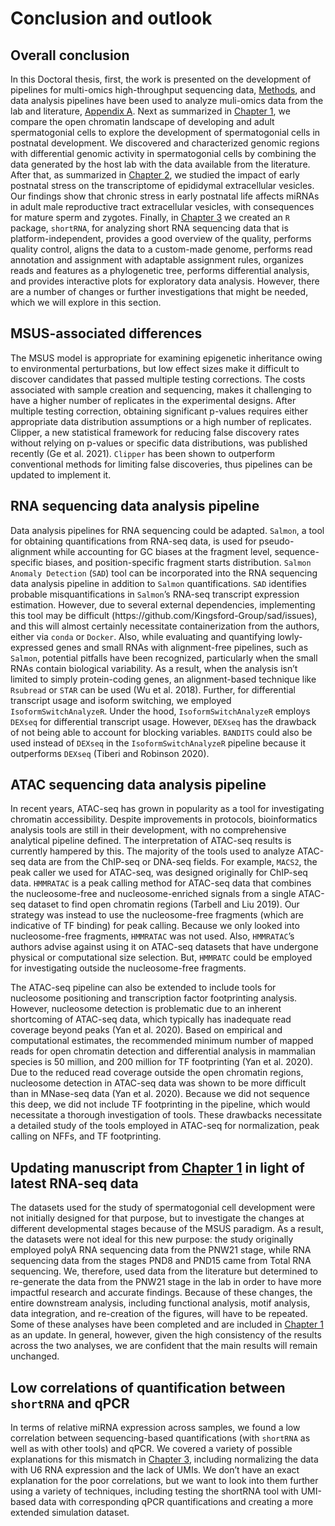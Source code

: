 # Conclusion and outlook {#conclusion .unnumbered}

## Overall conclusion{.unnumbered}

In this Doctoral thesis, first, the work is presented on the development of pipelines for multi-omics high-throughput sequencing data, [Methods](#methods), and data analysis pipelines have been used to analyze muli-omics data from the lab and literature, [Appendix A](#aa). Next as summarized in [Chapter 1](#chapter1), we compare the open chromatin landscape of developing and adult spermatogonial cells to explore the development of spermatogonial cells in postnatal development. We discovered and characterized genomic regions with differential genomic activity in spermatogonial cells by combining the data generated by the host lab with the data available from the literature. After that, as summarized in [Chapter 2](#chapter2), we studied the impact of early postnatal stress on the transcriptome of epididymal extracellular vesicles. Our findings show that chronic stress in early postnatal life affects miRNAs in adult male reproductive tract extracellular vesicles, with consequences for mature sperm and zygotes. Finally, in [Chapter 3](#chapter3) we created an `R` package, `shortRNA`, for analyzing short RNA sequencing data that is platform-independent, provides a good overview of the quality, performs quality control, aligns the data to a custom-made genome, performs read annotation and assignment with adaptable assignment rules, organizes reads and features as a phylogenetic tree, performs differential analysis, and provides interactive plots for exploratory data analysis. However, there are a number of changes or further investigations that might be needed, which we will explore in this section.


## MSUS-associated differences {.unnumbered}

The MSUS model is appropriate for examining epigenetic inheritance owing to environmental perturbations, but low effect sizes make it difficult to discover candidates that passed multiple testing corrections. The costs associated with sample creation and sequencing, makes it challenging to have a higher number of replicates in the experimental designs. After multiple testing correction, obtaining significant p-values requires either appropriate data distribution assumptions or a high number of replicates. Clipper, a new statistical framework for reducing false discovery rates without relying on p-values or specific data distributions, was published recently (Ge et al. 2021). `Clipper` has been shown to outperform conventional methods for limiting false discoveries, thus pipelines can be updated to implement it.


## RNA sequencing data analysis pipeline {.unnumbered}

Data analysis pipelines for RNA sequencing could be adapted. `Salmon`, a tool for obtaining quantifications from RNA-seq data, is used for pseudo-alignment while accounting for GC biases at the fragment level, sequence-specific biases, and position-specific fragment starts distribution. `Salmon Anomaly Detection` (`SAD`) tool can be incorporated into the RNA sequencing data analysis pipeline in addition to `Salmon` quantifications. `SAD` identifies probable misquantifications in `Salmon`'s RNA-seq transcript expression estimation. However, due to several external dependencies, implementing this tool may be difficult (https://github.com/Kingsford-Group/sad/issues), and this will almost certainly necessitate containerization from the authors, either via `conda` or `Docker`. Also, while evaluating and quantifying lowly-expressed genes and small RNAs with alignment-free pipelines, such as `Salmon`, potential pitfalls have been recognized, particularly when the small RNAs contain biological variability. As a result, when the analysis isn't limited to simply protein-coding genes, an alignment-based technique like `Rsubread` or `STAR` can be used (Wu et al. 2018). Further, for differential transcript usage and isoform switching, we employed `IsoformSwitchAnalyzeR`. Under the hood, `IsoformSwitchAnalyzeR` employs `DEXseq` for differential transcript usage. However, `DEXseq` has the drawback of not being able to account for blocking variables. `BANDITS` could also be used instead of `DEXseq` in the `IsoformSwitchAnalyzeR` pipeline because it outperforms `DEXseq` (Tiberi and Robinson 2020).


## ATAC sequencing data analysis pipeline {.unnumbered}

In recent years, ATAC-seq has grown in popularity as a tool for investigating chromatin accessibility. Despite improvements in protocols, bioinformatics analysis tools are still in their development, with no comprehensive analytical pipeline defined. The interpretation of ATAC-seq results is currently hampered by this. The majority of the tools used to analyze ATAC-seq data are from the ChIP-seq or DNA-seq fields. For example, `MACS2`, the peak caller we used for ATAC-seq, was designed originally for ChIP-seq data. `HMMRATAC` is a peak calling method for ATAC-seq data that combines the nucleosome-free and nucleosome-enriched signals from a single ATAC-seq dataset to find open chromatin regions (Tarbell and Liu 2019). Our strategy was instead to use the nucleosome-free fragments (which are indicative of TF binding) for peak calling. Because we only looked into nucleosome-free fragments, `HMMRATAC` was not used. Also, `HMMRATAC`'s authors advise against using it on ATAC-seq datasets that have undergone physical or computational size selection. But, `HMMRATC` could be employed for investigating outside the nucleosome-free fragments.

The ATAC-seq pipeline can also be extended to include tools for nucleosome positioning and transcription factor footprinting analysis. However, nucleosome detection is problematic due to an inherent shortcoming of ATAC-seq data, which typically has inadequate read coverage beyond peaks (Yan et al. 2020). Based on empirical and computational estimates, the recommended minimum number of mapped reads for open chromatin detection and differential analysis in mammalian species is 50 million, and 200 million for TF footprinting (Yan et al. 2020). Due to the reduced read coverage outside the open chromatin regions, nucleosome detection in ATAC-seq data was shown to be more difficult than in MNase-seq data (Yan et al. 2020). Because we did not sequence this deep, we did not include TF footprinting in the pipeline, which would necessitate a thorough investigation of tools. These drawbacks necessitate a detailed study of the tools employed in ATAC-seq for normalization, peak calling on NFFs, and TF footprinting.


## Updating manuscript from [Chapter 1](#chapter1) in light of latest RNA-seq data {.unnumbered}

The datasets used for the study of spermatogonial cell development were not initially designed for that purpose, but to investigate the changes at different developmental stages because of the MSUS paradigm. As a result, the datasets were not ideal for this new purpose: the study originally employed polyA RNA sequencing data from the PNW21 stage, while RNA sequencing data from the stages PND8 and PND15 came from Total RNA sequencing. We, therefore, used data from the literature but determined to re-generate the data from the PNW21 stage in the lab in order to have more impactful research and accurate findings. Because of these changes, the entire downstream analysis, including functional analysis, motif analysis, data integration, and re-creation of the figures, will have to be repeated. Some of these analyses have been completed and are included in [Chapter 1](#chapter1) as an update. In general, however, given the high consistency of the results across the two analyses, we are confident that the main results will remain unchanged.


## Low correlations of quantification between `shortRNA` and qPCR {.unnumbered}

In terms of relative miRNA expression across samples, we found a low correlation between sequencing-based quantifications (with `shortRNA` as well as with other tools) and qPCR. We covered a variety of possible explanations for this mismatch in [Chapter 3](#chapter3), including normalizing the data with U6 RNA expression and the lack of UMIs. We don't have an exact explanation for the poor correlations, but we want to look into them further using a variety of techniques, including testing the shortRNA tool with UMI-based data with corresponding qPCR quantifications and creating a more extended simulation dataset.
